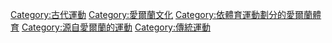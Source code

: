 [[Category:古代運動|Category:古代運動]]
[[Category:愛爾蘭文化|Category:愛爾蘭文化]]
[[Category:依體育運動劃分的愛爾蘭體育|Category:依體育運動劃分的愛爾蘭體育]]
[[Category:源自愛爾蘭的運動|Category:源自愛爾蘭的運動]]
[[Category:傳統運動|Category:傳統運動]]